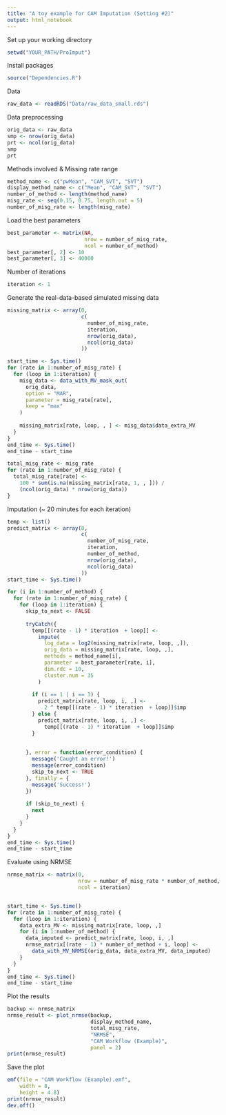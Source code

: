 ```yaml
---
title: "A toy example for CAM Imputation (Setting #2)"
output: html_notebook
---
```


Set up your working directory

```r
setwd("YOUR_PATH/ProImput")
```

Install packages

```r
source("Dependencies.R")
```

Data

```r
raw_data <- readRDS("Data/raw_data_small.rds")
```

Data preprocessing

```r
orig_data <- raw_data
smp <- nrow(orig_data)
prt <- ncol(orig_data)
smp
prt
```

Methods involved & Missing rate range

```r
method_name <- c("pwMean", "CAM_SVT", "SVT")
display_method_name <- c("Mean", "CAM_SVT", "SVT")
number_of_method <- length(method_name)
misg_rate <- seq(0.15, 0.75, length.out = 5)
number_of_misg_rate <- length(misg_rate)
```

Load the best parameters

```r
best_parameter <- matrix(NA,
                         nrow = number_of_misg_rate,
                         ncol = number_of_method)
best_parameter[, 2] <- 10
best_parameter[, 3] <- 40000
```

Number of iterations

```r
iteration <- 1
```

Generate the real-data-based simulated missing data

```r
missing_matrix <- array(0,
                        c(
                          number_of_misg_rate,
                          iteration,
                          nrow(orig_data),
                          ncol(orig_data)
                        ))

start_time <- Sys.time()
for (rate in 1:number_of_misg_rate) {
  for (loop in 1:iteration) {
    misg_data <- data_with_MV_mask_out(
      orig_data,
      option = "MAR",
      parameter = misg_rate[rate],
      keep = "max"
    )
    
    missing_matrix[rate, loop, , ] <- misg_data$data_extra_MV
  }
}
end_time <- Sys.time()
end_time - start_time
```


```r
total_misg_rate <- misg_rate
for (rate in 1:number_of_misg_rate) {
  total_misg_rate[rate] <-
    100 * sum(is.na(missing_matrix[rate, 1, , ])) /
    (ncol(orig_data) * nrow(orig_data))
}
```


Imputation (~ 20 minutes for each iteration)

```r
temp <- list()
predict_matrix <- array(0,
                        c(
                          number_of_misg_rate,
                          iteration,
                          number_of_method,
                          nrow(orig_data),
                          ncol(orig_data)
                        ))
start_time <- Sys.time()

for (i in 1:number_of_method) {
  for (rate in 1:number_of_misg_rate) {
    for (loop in 1:iteration) {
      skip_to_next <- FALSE
      
      tryCatch({
        temp[[(rate - 1) * iteration  + loop]] <-
          impute(
            log_data = log2(missing_matrix[rate, loop, ,]),
            orig_data = missing_matrix[rate, loop, ,],
            methods = method_name[i],
            parameter = best_parameter[rate, i],
            dim.rdc = 10,
            cluster.num = 35
          )
        
        if (i == 1 | i == 3) {
          predict_matrix[rate, loop, i, ,] <-
            2 ^ temp[[(rate - 1) * iteration  + loop]]$imp
        } else {
          predict_matrix[rate, loop, i, ,] <-
            temp[[(rate - 1) * iteration  + loop]]$imp
        }
        
        
      }, error = function(error_condition) {
        message('Caught an error!')
        message(error_condition)
        skip_to_next <- TRUE
      }, finally = {
        message('Success!')
      })
      
      if (skip_to_next) {
        next
      }
    }
  }
}
end_time <- Sys.time()
end_time - start_time
```

Evaluate using NRMSE

```r
nrmse_matrix <- matrix(0,
                       nrow = number_of_misg_rate * number_of_method,
                       ncol = iteration)


start_time <- Sys.time()
for (rate in 1:number_of_misg_rate) {
  for (loop in 1:iteration) {
    data_extra_MV <- missing_matrix[rate, loop, ,]
    for (i in 1:number_of_method) {
      data_imputed <- predict_matrix[rate, loop, i, ,]
      nrmse_matrix[(rate - 1) * number_of_method + i, loop] <-
        data_with_MV_NRMSE(orig_data, data_extra_MV, data_imputed)
    }
  }
}
end_time <- Sys.time()
end_time - start_time
```

Plot the results

```r
backup <- nrmse_matrix
nrmse_result <- plot_nrmse(backup,
                           display_method_name,
                           total_misg_rate,
                           "NRMSE",
                           "CAM Workflow (Example)",
                           panel = 2)
print(nrmse_result)
```

Save the plot

```r
emf(file = "CAM Workflow (Example).emf",
    width = 8,
    height = 4.8)
print(nrmse_result)
dev.off()
```

